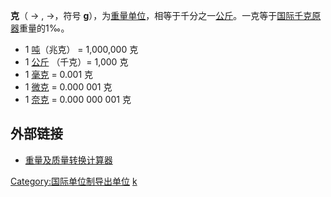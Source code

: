 {{otheruses}}
{{noteTA
|1=zh-hans:回形针;zh-hk:萬字夾;zh-tw:迴紋針;
}}
'''克'''（{{Lang-fr|gramme}} → {{Lang-en-gb|gramme}}, {{Lang-en-us|gram}} →，符号 '''g'''），为[[重量单位|重量单位]]，相等于千分之一[[公斤|公斤]]。一克等于[[国际千克原器|国际千克原器]]重量的1‰。

* 1 [[吨|吨]]（兆克） = 1,000,000 克
* 1 [[公斤|公斤]] （千克）= 1,000 克
* 1 [[毫克|毫克]] = 0.001 克
* 1 [[微克|微克]] = 0.000 001 克
* 1 [[奈克|奈克]] = 0.000 000 001 克

== 外部链接 ==
* [http://www.ex.ac.uk/trol/scol/ 重量及质量转换计算器] {{Wayback|url=http://www.ex.ac.uk/trol/scol/ |date=20041113094619 }}

{{质量单位}}

[[Category:国际单位制导出单位|Category:国际单位制导出单位]]
[[Category:厘米-克-秒制|k]]